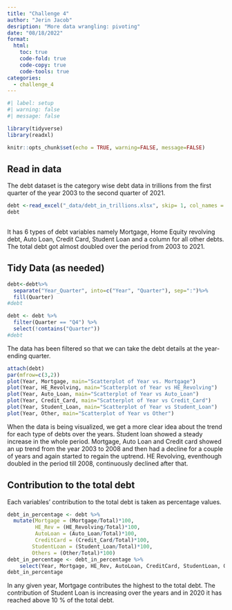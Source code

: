 ```yaml
---
title: "Challenge 4"
author: "Jerin Jacob"
desription: "More data wrangling: pivoting"
date: "08/18/2022"
format:
  html:
    toc: true
    code-fold: true
    code-copy: true
    code-tools: true
categories:
  - challenge_4
---
```


```r
#| label: setup
#| warning: false
#| message: false

library(tidyverse)
library(readxl)

knitr::opts_chunk$set(echo = TRUE, warning=FALSE, message=FALSE)
```


## Read in data

The debt dataset is the category wise debt data in trillions from the first quarter of the year 2003 to the second quarter of 2021.


```r
debt <-read_excel("_data/debt_in_trillions.xlsx", skip= 1, col_names = c("Year_Quarter", "Mortgage", "HE_Revolving", "Auto_Loan", "Credit_Card", "Student_Loan", "Other", "Total")) 
debt
  
```
 It has 6 types of debt variables namely Mortgage, Home Equity revolving debt, Auto Loan, Credit Card, Student Loan and a column for all other debts. The total debt got almost doubled over the period from 2003 to 2021.  


## Tidy Data (as needed)

```r
debt<-debt%>%
  separate("Year_Quarter", into=c("Year", "Quarter"), sep=":")%>%
  fill(Quarter)
#debt
```


```r
debt <- debt %>%
  filter(Quarter == "Q4") %>%
  select(!contains("Quarter"))
#debt
```
The data has been filtered so that we can take the debt details at the year-ending quarter.

```r
attach(debt)
par(mfrow=c(3,2))
plot(Year, Mortgage, main="Scatterplot of Year vs. Mortgage")
plot(Year, HE_Revolving, main="Scatterplot of Year vs HE_Revolving")
plot(Year, Auto_Loan, main="Scatterplot of Year vs Auto_Loan")
plot(Year, Credit_Card, main="Scatterplot of Year vs Credit_Card")
plot(Year, Student_Loan, main="Scatterplot of Year vs Student_Loan")
plot(Year, Other, main="Scatterplot of Year vs Other")


```
When the data is being visualized, we get a more clear idea about the trend for each type of debts over the years. Student loan showed a steady increase in the whole period. Mortgage, Auto Loan and Credit card showed an up trend from the year 2003 to 2008 and then had a decline for a couple of years and again started to regain the uptrend. HE Revolving, eventhough doubled in the period till 2008, continuously declined after that. 


## Contribution to the total debt

Each variables' contribution to the total debt is taken as percentage values. 
```r
debt_in_percentage <- debt %>%
  mutate(Mortgage = (Mortgage/Total)*100, 
         HE_Rev = (HE_Revolving/Total)*100, 
         AutoLoan = (Auto_Loan/Total)*100, 
         CreditCard = (Credit_Card/Total)*100,
        StudentLoan = (Student_Loan/Total)*100,
        Others = (Other/Total)*100)
debt_in_percentage <- debt_in_percentage %>%
    select(Year, Mortgage, HE_Rev, AutoLoan, CreditCard, StudentLoan, Others)
debt_in_percentage
```


In any given year, Mortgage contributes the highest to the total debt. The contribution of Student Loan is increasing over the years and in 2020 it has reached above 10 % of the total debt. 

